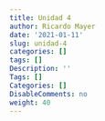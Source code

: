 ```yaml
---
title: Unidad 4
author: Ricardo Mayer
date: '2021-01-11'
slug: unidad-4
categories: []
tags: []
Description: ''
Tags: []
Categories: []
DisableComments: no
weight: 40
---
```

